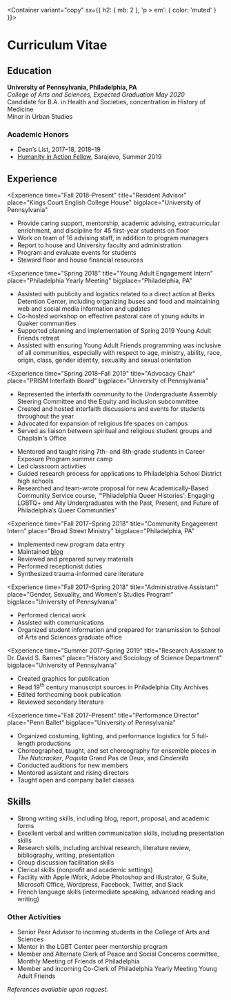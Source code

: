
<Meta title="CV" />

<Container
  variant="copy"
  sx={{
    h2: { mb: 2 },
    'p > em': { color: 'muted' }
  }}>

# Curriculum Vitae

## Education

**University of Pennsylvania, Philadelphia, PA**  
*College of Arts and Sciences, Expected Graduation May 2020*  
Candidate for B.A. in Health and Societies, concentration in History of Medicine  
Minor in Urban Studies
  
### Academic Honors
- Dean’s List, 2017–18, 2018–19
- [Humanity in Action Fellow](https://www.humanityinaction.org/person/catherine-campbell/), Sarajevo, Summer 2019

## Experience

<Experience
  time="Fall 2018–Present"
  title="Resident Advisor"
  place="Kings Court English College House"
  bigplace="University of Pennsylvania"
>

- Provide caring support, mentorship, academic advising, extracurricular enrichment, and discipline for 45 first-year students on floor
- Work on team of 16 advising staff, in addition to program managers
- Report to house and University faculty and administration
- Program and evaluate events for students
- Steward floor and house financial resources

</Experience>

<Experience
  time="Spring 2018"
  title="Young Adult Engagement Intern"
  place="Philadelphia Yearly Meeting"
  bigplace="Philadelphia, PA"
>

- Assisted with publicity and logistics related to a direct action at Berks Detention Center, including organizing buses and food and maintaining web and social media information and updates
- Co-hosted workshop on effective pastoral care of young adults in Quaker communities
- Supported planning and implementation of Spring 2019 Young Adult Friends retreat
- Assisted with ensuring Young Adult Friends programming was inclusive of all communities, especially with respect to age, ministry, ability, race, origin, class, gender identity, sexuality and sexual orientation

</Experience>

<Experience
  time="Spring 2018–Fall 2019"
  title="Advocacy Chair"
  place="PRISM Interfaith Board"
  bigplace="University of Pennsylvania"
>

- Represented the interfaith community to the Undergraduate Assembly Steering Committee and the Equity and Inclusion subcommittee
- Created and hosted interfaith discussions and events for students throughout the year
- Advocated for expansion of religious life spaces on campus
- Served as liaison between spiritual and religious student groups and Chaplain's Office

</Experience>
<Experience
  time="Summer 2018"
  title="Penn Program for Public Service Intern"
  place="Netter Center for Community Partnerships"
  bigplace="Philadelphia, PA"
>

- Mentored and taught rising 7th- and 8th-grade students in Career Exposure Program summer camp
- Led classroom activities
- Guided research process for applications to Philadelphia School District high schools
- Researched and team-wrote proposal for new Academically-Based Community Service course, “‘Philadelphia Queer Histories’: Engaging LGBTQ+ and Ally Undergraduates with the Past, Present, and Future of Philadelphia’s Queer Communities”

</Experience>

<Experience
  time="Fall 2017–Spring 2018"
  title="Community Engagement Intern"
  place="Broad Street Ministry"
  bigplace="Philadelphia, PA"
>

- Implemented new program data entry
- Maintained [blog](https://ccampbellcivichouse.wordpress.com)
- Reviewed and prepared survey materials
- Performed receptionist duties
- Synthesized trauma-informed care literature

</Experience>

<Experience
  time="Fall 2017–Spring 2018"
  title="Administrative Assistant"
  place="Gender, Sexuality, and Women's Studies Program"
  bigplace="University of Pennsylvania"
>

- Performed clerical work
- Assisted with communications
- Organized student information and prepared for transmission to School of Arts and Sciences graduate office

</Experience>

<Experience
  time="Summer 2017–Spring 2019"
  title="Research Assistant to Dr. David S. Barnes"
  place="History and Sociology of Science Department"
  bigplace="University of Pennsylvania"
>

- Created graphics for publication
- Read 19<sup>th</sup> century manuscript sources in Philadelphia City Archives
- Edited forthcoming book publication 
- Reviewed secondary literature

</Experience>

<Experience
  time="Fall 2017–Present"
  title="Performance Director"
  place="Penn Ballet"
  bigplace="University of Pennsylvania"
>

- Organized costuming, lighting, and performance logistics for 5 full-length productions
- Choreographed, taught, and set choreography for ensemble pieces in *The Nutcracker*, *Paquita* Grand Pas de Deux, and *Cinderella*
- Conducted auditions for new members
- Mentored assistant and rising directors
- Taught open and company ballet classes

</Experience>

## Skills

- Strong writing skills, including blog, report, proposal, and academic forms
- Excellent verbal and written communication skills, including presentation skills
- Research skills, including archival research, literature review, bibliography, writing, presentation
- Group discussion facilitation skills
- Clerical skills (nonprofit and academic settings)
- Facility with Apple iWork, Adobe Photoshop and Illustrator, G Suite, Microsoft Office, Wordpress, Facebook, Twitter, and Slack
- French language skills (intermediate speaking, advanced reading and writing)

### Other Activities
- Senior Peer Advisor to incoming students in the College of Arts and Sciences
- Mentor in the LGBT Center peer mentorship program
- Member and Alternate Clerk of Peace and Social Concerns committee, Monthly Meeting of Friends of Philadelphia
- Member and incoming Co-Clerk of Philadelphia Yearly Meeting Young Adult Friends

*References available upon request.*

</Container>
